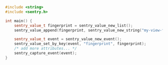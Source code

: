 ```cpp
#include <string>
#include <sentry.h>

int main() {
    sentry_value_t fingerprint = sentry_value_new_list();
    sentry_value_append(fingerprint, sentry_value_new_string("my-view-function"));

    sentry_value_t event = sentry_value_new_event();
    sentry_value_set_by_key(event, "fingerprint", fingerprint);
    /* add more attributes... */
    sentry_capture_event(event);
}
```
